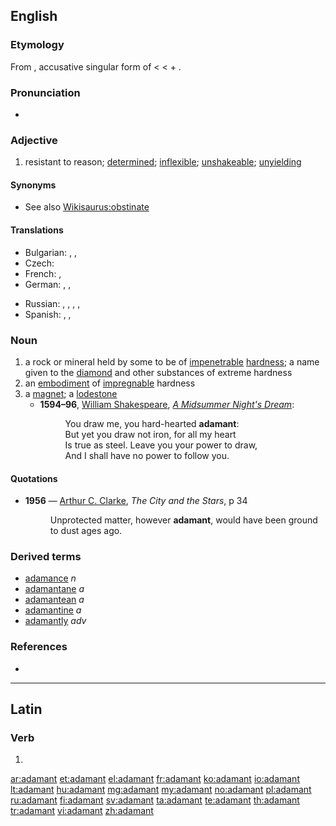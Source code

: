 ==English==
{{wikipedia}}

===Etymology===
From {{etyl|la}} {{term|adamantem|||lang=la}}, accusative singular form of {{term|adamas|adamās|hard as steel|lang=la}} < {{etyl|grc}} {{term|sc=polytonic|ἀδάμας|tr=adamas||invincible}} < {{term|sc=polytonic|ἀ-|tr=a-||not}} + {{term|sc=polytonic|δαμάζω|tr=damazo||I tame}}.

===Pronunciation===
* {{audio|En-us-adamant.ogg|Audio (US)}}

===Adjective===
{{en-adj}}

# resistant to reason; [[determined]]; [[inflexible]]; [[unshakeable]]; [[unyielding]]

====Synonyms====
* See also [[Wikisaurus:obstinate]]

====Translations====
{{trans-top|resistant to reason; determined; inflexible; unshakeable; unyielding}}
* Bulgarian: {{t|bg|твърд}},  {{t|bg|неподатлив}},  {{t|bg|непреклонен}}
* Czech: {{t|cs|neoblomný}}
* French: {{t+|fr|inflexible}}, {{t+|fr|catégorique}}
* German: {{t|de|unnachgiebig}}, {{t|de|unerbittlich}}, {{t+|de|felsenfest}}
{{trans-mid}}
* Russian: {{t|ru|неподатливый|tr=n'epodátlivyj}}, {{t|ru|непреклонный|tr=n'epr'eklónnyj}}, {{t|ru|категоричный|tr=kat'egoríčnyj}}, {{t|ru|непоколебимый|tr=n'epokol'ebímyj}}, {{t+|ru|твёрдый|tr=tv'órdyj}}
* Spanish: {{t+|es|firme}}, {{t|es|categórico}}, {{t|es|inflexible}}
{{trans-bottom}}

===Noun===
{{en-noun}}

# a rock or mineral held by some to be of [[impenetrable]] [[hardness]]; a name given to the [[diamond]] and other substances of extreme hardness
# an [[embodiment]] of [[impregnable]] hardness
# a [[magnet]]; a [[lodestone]]
#*'''1594&ndash;96''', [[w:William Shakespeare|William Shakespeare]], ''[[w:A Midsummer Night's Dream|A Midsummer Night's Dream]]'':
#*:You draw me, you hard-hearted '''adamant''':
#*:But yet you draw not iron, for all my heart
#*:Is true as steel. Leave you your power to draw,
#*:And I shall have no power to follow you.

====Quotations====
* '''1956''' — [[w:Arthur C. Clarke|Arthur C. Clarke]], ''The City and the Stars'', p 34
*: Unprotected matter, however '''adamant''', would have been ground to dust ages ago.

===Derived terms===
* [[adamance]] ''n''
* [[adamantane]] ''a''
* [[adamantean]] ''a''
* [[adamantine]] ''a''
* [[adamantly]] ''adv''

===References===
* {{R:Webster 1913}}

----

==Latin==

===Verb===
{{la-verb-form|adamant}}

# {{conjugation of|adamo|adamō|3|p|pres|act|ind|lang=la}}

[[ar:adamant]]
[[et:adamant]]
[[el:adamant]]
[[fr:adamant]]
[[ko:adamant]]
[[io:adamant]]
[[lt:adamant]]
[[hu:adamant]]
[[mg:adamant]]
[[my:adamant]]
[[no:adamant]]
[[pl:adamant]]
[[ru:adamant]]
[[fi:adamant]]
[[sv:adamant]]
[[ta:adamant]]
[[te:adamant]]
[[th:adamant]]
[[tr:adamant]]
[[vi:adamant]]
[[zh:adamant]]